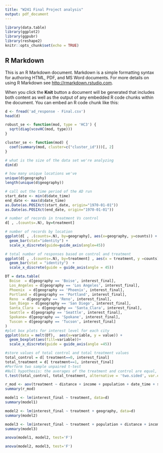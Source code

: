 ```yaml
---
title: "W241 Final Project analysis"
output: pdf_document
---
```


```r
library(data.table)
library(ggplot2)
library(ggpubr)
library(reshape2)
knitr::opts_chunk$set(echo = TRUE)
```

## R Markdown

This is an R Markdown document. Markdown is a simple formatting syntax for authoring HTML, PDF, and MS Word documents. For more details on using R Markdown see <http://rmarkdown.rstudio.com>.

When you click the **Knit** button a document will be generated that includes both content as well as the output of any embedded R code chunks within the document. You can embed an R code chunk like this:

```r
d <- fread('ad_response - Final.csv')
head(d)

robust_se <- function(mod, type = 'HC3') { 
  sqrt(diag(vcovHC(mod, type)))
}

cluster_se <- function(mod) {
  coef(summary(mod, cluster=c("cluster_id")))[, 2]
}
```
```r
# what is the size of the data set we're analyzing
dim(d)

# how many unique locations we've
unique(d$geography)
length(unique(d$geography))

# call out the time period of the AD run
start_date <- min(d$date_time)
end_date <- max(d$date_time)
as.Date(as.POSIXct(start_date, origin="1970-01-01"))
as.Date(as.POSIXct(end_date, origin="1970-01-01"))

# number of records in treatment Vs control
d[ , .(counts=.N), by=treatment]

# number of records by location
ggplot(d[ , .(counts=.N), by=geography], aes(x=geography, y=counts)) + 
  geom_bar(stat="identity") +
  scale_x_discrete(guide=guide_axis(angle=45))

# total number of responses based on control and treatment
ggplot(d[ , .(counts=.N), by=treatment] , aes(x = treatment, y =counts)) +
  geom_bar(stat = "identity")  +
  scale_x_discrete(guide = guide_axis(angle = 45))


```


```r
DT = data.table(
  Boise  = d[geography == 'Boise', interest_final],
  Los_Angeles = d[geography == 'Los Angeles', interest_final],
  Phoenix  = d[geography == 'Phoenix', interest_final],
  Portland = d[geography == 'Portland', interest_final],
  Reno  = d[geography == 'Reno', interest_final],
  San_Diego = d[geography == 'San Diego', interest_final],
  Santa_Clara  = d[geography == 'Santa_Clara', interest_final],
  Seattle = d[geography == 'Seattle', interest_final],
  Spokane= d[geography == 'Spokane', interest_final],
  Tuscon = d[geography == 'Tucson', interest_final]
)
#plot box plots for interest level for each city
ggplot(data = melt(DT),  aes(x=variable, y = value)) + 
  geom_boxplot(aes(fill=variable))+
  scale_x_discrete(guide = guide_axis(angle =45))
```

```r
#store values of total control and total treatment values
total_control = d[ treatment==0, interest_final]
total_treatment = d[ treatment==1, interest_final]
#Perform two sample unpaired t-test
#Null hypothesis: the averages of the treatment and control are equal, alternative is they are not equal
t.test(total_control, total_treatment, alternative = 'two.sided', var.equal = FALSE)
```

```r
r_mod <- aov(treatment ~ distance + income + population + date_time + submitter, data=d)
summary(r_mod)

```

```r
model1 <- lm(interest_final ~ treatment, data=d)
summary(model1)
```
```r
model2 <- lm(interest_final ~ treatment + geography, data=d)
summary(model2)

```


```r
model3 <- lm(interest_final ~ treatment + population + distance + income, data=d)
summary(model3)
```

```r
anova(model1, model2, test='F')
```


```r
anova(model2, model3, test='F')
```



